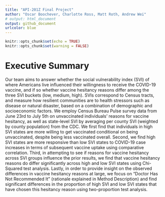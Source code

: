 ```yaml
---
title: "API-201Z Final Project"
author: "Oscar Boochever, Charlotte Ross, Matt Roth, Andrew Wei"
# output: html_document
output: github_document
urlcolor: blue
---
```


```r
knitr::opts_chunk$set(echo = TRUE)
knitr::opts_chunk$set(warning = FALSE)
```

# Executive Summary

Our team aims to answer whether the social vulnerability index (SVI) of where Americans live influenced their willingness to receive the COVID-19 vaccine, and if so whether vaccine hesitancy reasons differ among the three SVI buckets (low, medium, high). SVIs correspond to Census tracts, and measure how resilient communities are to health stressors such as disease or natural disaster, based on a combination of demographic and socioeconomic factors. We employ Census Bureau Pulse survey data from June 23rd to July 5th on unvaccinated individuals’ reasons for vaccine hesitancy, as well as state-level SVI by averaging per county SVI (weighted by county population) from the CDC. We first find that individuals in high SVI states are more willing to get vaccinated conditional on being unvaccinated, despite being less vaccinated overall. Second, we find high SVI states are more responsive than low SVI states to COVID-19 case increases in terms of subsequent vaccine uptake using comparative correlation. Third, in attempting to see if reasons for vaccine hesitancy across SVI groups influence the prior results, we find that vaccine hesitancy reasons do differ significantly across high and low SVI states using Chi-Squared test analysis. Lastly, in order to provide insight on the observed differences in vaccine hesitancy reasons at large, we focus on “Doctor Has Not Recommended It” (rationale explained in Method Description) and find significant differences in the proportion of high SVI and low SVI states that have chosen this hesitancy reason using two-proportion test analysis. 

